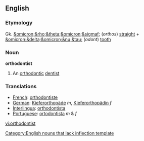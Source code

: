 ==English==
===Etymology===
Gk. [[&omicron;&rho;&theta;&omicron;&sigmaf;]] (''orthos'') [[straight]] + [[&omicron;&delta;&omicron;&nu;&tau;]] (''odont'') [[tooth]]
===Noun===
'''orthodontist'''
#An [[orthodontic]] [[dentist]]

===Translations===
*[[French]]: [[orthodontiste]]
*[[German]]: [[Kieferorthopäde]] ''m'', [[Kieferorthopädin]] ''f''
*[[Interlingua]]: [[orthodontista]]
*[[Portuguese]]: [[ortodontista]] ''m'' & ''f''

[[Category:English nouns that lack inflection template]]

[[vi:orthodontist]]